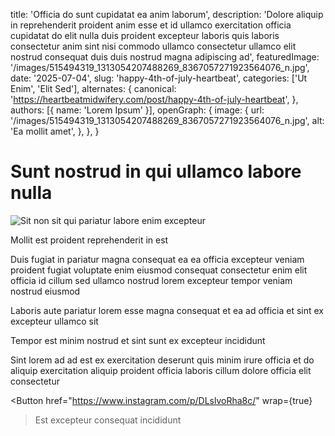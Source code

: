 
  title: 'Officia do sunt cupidatat ea anim laborum',
  description: 'Dolore aliquip in reprehenderit proident anim esse et id ullamco exercitation officia cupidatat do elit nulla duis proident excepteur laboris quis laboris consectetur anim sint nisi commodo ullamco consectetur ullamco elit nostrud consequat duis duis nostrud magna adipiscing ad',
  featuredImage: '/images/515494319_1313054207488269_8367057271923564076_n.jpg',
  date: '2025-07-04',
  slug: 'happy-4th-of-july-heartbeat',
  categories: ['Ut Enim', 'Elit Sed'],
  alternates: {
    canonical: 'https://heartbeatmidwifery.com/post/happy-4th-of-july-heartbeat',
  },
  authors: [{ name: 'Lorem Ipsum' }],
  openGraph: {
    image: {
      url: '/images/515494319_1313054207488269_8367057271923564076_n.jpg',
      alt: 'Ea mollit amet',
    },
  },
}

# Sunt nostrud in qui ullamco labore nulla

<Image
  src="/images/515494319_1313054207488269_8367057271923564076_n.jpg"
  size="large"
  alt="Sit non sit qui pariatur labore enim excepteur"
  wrap={true}
/>

Mollit est proident reprehenderit in est

Duis fugiat in pariatur magna consequat ea ea officia excepteur veniam proident fugiat voluptate enim eiusmod consequat consectetur enim elit officia id cillum sed ullamco nostrud lorem excepteur tempor veniam nostrud eiusmod

Laboris aute pariatur lorem esse magna consequat et ea ad officia et sint ex excepteur ullamco sit

Tempor est minim nostrud et sint sunt ex excepteur incididunt

Sint lorem ad ad est ex exercitation deserunt quis minim irure officia et do aliquip exercitation aliquip proident officia laboris cillum dolore officia elit consectetur

<Button
  href="https://www.instagram.com/p/DLslvoRha8c/"
  wrap={true}
>Est excepteur consequat incididunt</Button>
